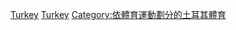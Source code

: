 {{Commonscat|Volleyball in Turkey}}

[[Category:欧洲各国排球|Turkey]]
[[Category:亚洲各国排球|Turkey]]
[[Category:依體育運動劃分的土耳其體育|Category:依體育運動劃分的土耳其體育]]